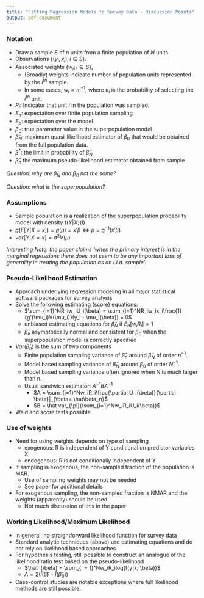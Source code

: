 ```yaml
---
title: "Fitting Regression Models to Survey Data - Discussion Points"
output: pdf_document
---
```


### Notation

+ Draw a sample $S$ of $n$ units from a finite population of $N$ units. 
+ Observations $\{(y_i, x_i); i \in S \}$. 
+ Associated weights $\{w_i; i \in S \}$, 
  + (Broadly) weights indicate number of population units represented by the $i^{th}$ sample.
  + In some cases, $w_i=\pi_i^{-1}$, where $\pi_i$ is the probability of selecting the $i^{th}$ unit.
+ $R_i$: Indicator that unit $i$ in the population was sampled. 
+ $E_{\pi}$: expectation over finite population sampling 
+ $E_{p}$: expectation over the model 
+ $\beta_0$: true parameter value in the superpopulation model 
+ $\tilde\beta_N$: maximum quasi-likelihood estimator of $\beta_0$ that would be obtained from the full population data.
+ $\beta^*$: the limit in probability of $\tilde\beta_N$
+ $\hat\beta_n$ the maximum pseudo-likelihood estimator obtained from sample 

*Question: why are $\tilde\beta_N$ and $\beta_0$ not the same?*

*Question: what is the superpopulation?*

### Assumptions

+ Sample population is a realization of the superpopulation probability model with density $f(Y|X;\beta)$
+ $g(E[Y|X = x]) = g(\mu) = x'\beta \iff \mu = g^{-1}(x'\beta)$
+ $var[Y|X = x] = \sigma^2V(\mu)$

*Interesting Note: the paper claims 'when the primary interest is in the marginal regressions there does not seem to be any important loss of generality in treating the population as an i.i.d. sample'.*

### Pseudo-Likelihood Estimation 

+ Approach underlying regression modeling in all major statistical software packages for survey analysis 
+ Solve the following estimating (score) equations:
  + $\sum_{i=1}^NR_iw_iU_i(\beta) = \sum_{i=1}^NR_iw_ix_i\frac{1}{g'(\mu_i)V(\mu_i)}(y_i - \mu_i(\beta)) = 0$ 
  + unbiased estimating equations for $\tilde\beta_N$ if $E_{\pi}[w_iR_i]=1$
  + $\hat\beta_n$ asymptotically normal and consistent for $\beta_0$ when the superpopulation model is correctly specified
+ $Var(\hat\beta_n)$ is the sum of two components
  + Finite population sampling variance of $\hat\beta_n$ around $\tilde\beta_N$ of order $n^{-1}$.
  + Model based sampling variance of $\tilde\beta_N$ around $\beta_0$ of order $N^{-1}$.
  + Model based sampling variance often ignored when N is much larger than n.
  + Usual sandwich estimator: $A^{-1}BA^{-1}$
    + $A = \sum_{i=1}^Nw_iR_i\frac{\partial U_i(\beta)}{\partial \beta}|_{\beta= \hat\beta_n}$
    + $B = \hat var_{\pi}(\sum_{i=1}^Nw_iR_iU_i(\beta))$
+ Wald and score tests possible 

### Use of weights 

+ Need for using weights depends on type of sampling
  + exogenous: R is independent of Y conditional on predictor variables X
  + endogenous: R is not conditionally independent of Y
+ If sampling is exogenous, the non-sampled fraction of the population is MAR. 
  + Use of sampling weights may not be needed 
  + See paper for additional details
+ For exogenous sampling, the non-sampled fraction is NMAR and the weights (apparently) should be used
  + Not much discussion of this in the paper 
  
### Working Likelihood/Maximum Likelihood

+ In general, no straightforward likelihood function for survey data
+ Standard analytic techniques (above) use estimating equations and do not rely on likelihood based approaches
+ For hypothesis testing, still possible to construct an analogue of the likelihood ratio test based on the pseudo-likelihood 
  + $\hat l(\beta) = \sum_{i = 1}^Nw_iR_ilog(f(y|x; \beta))$
  + $\Lambda = 2(\hat l(\hat\beta) - \hat l(\hat\beta_0))$
+ Case-control studies are notable exceptions where full likelihood methods are still possible.   



